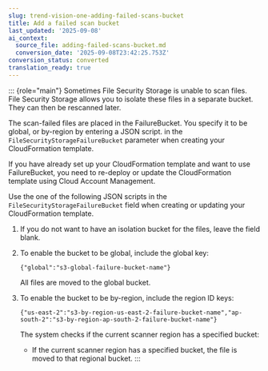 ```yaml
---
slug: trend-vision-one-adding-failed-scans-bucket
title: Add a failed scan bucket
last_updated: '2025-09-08'
ai_context:
  source_file: adding-failed-scans-bucket.md
  conversion_date: '2025-09-08T23:42:25.753Z'
conversion_status: converted
translation_ready: true
---
```


::: {role="main"}
Sometimes File Security Storage is unable to scan files. File Security Storage allows you to isolate these files in a separate bucket. They can then be rescanned later.

The scan-failed files are placed in the FailureBucket. You specify it to be global, or by-region by entering a JSON script. in the `FileSecurityStorageFailureBucket` parameter when creating your CloudFormation template.

If you have already set up your CloudFormation template and want to use FailureBucket, you need to re-deploy or update the CloudFormation template using Cloud Account Management.

Use the one of the following JSON scripts in the `FileSecurityStorageFailureBucket` field when creating or updating your CloudFormation template.

1.  If you do not want to have an isolation bucket for the files, leave the field blank.

2.  To enable the bucket to be global, include the global key:

    ``` codeblock
    {"global":"s3-global-failure-bucket-name"}
    ```

    All files are moved to the global bucket.

3.  To enable the bucket to be by-region, include the region ID keys:

    `{"us-east-2":"s3-by-region-us-east-2-failure-bucket-name","ap-south-2":"s3-by-region-ap-south-2-failure-bucket-name"}`

    The system checks if the current scanner region has a specified bucket:

    - If the current scanner region has a specified bucket, the file is moved to that regional bucket.
:::
